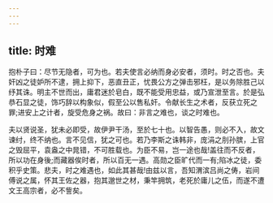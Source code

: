 ```yaml
---
---
---
```

title: 时难
---




抱朴子曰：尽节无隐者，可为也。若夫使言必纳而身必安者，须时。时之否也。夫奸凶之徒妒所不逮，拥上抑下，恶直丑正，忧畏公方之弹击邪枉，是以务除胜己以纾其诛。明主不世而出，庸君迷於皂白，既不能受用忠益，或乃宣泄至言。於是弘恭石显之徒，饰巧辞以构象似，假至公以售私奸。令献长生之术者，反获立死之罪;进安上之计者，旋受危身之祸。故曰：非言之难也，谈之时难也。

夫以贤说圣，犹未必即受，故伊尹干汤，至於七十也。以智告愚，则必不入，故文谏纣，终不纳也。言不见信，犹之可也。若乃李斯之诛韩非，庞涓之刖孙膑，上官之毁屈平，袁盎之中晁错，不可胜载也。为臣不易，岂一途也哉!盖往而不反者，所以功在身後;而藏器俟时者，所以百无一遇。高勋之臣旷代而一有;陷冰之徒，委积乎史策。悲夫，时之难遇也，如此其甚哉!由兹以言，吾知渭滨吕尚之俦，岩间傅说之属，怀其王佐之器，抱其邈世之材，秉竿拥筑，老死於庸儿之伍，而遂不遭文王高宗者，必不訾矣。